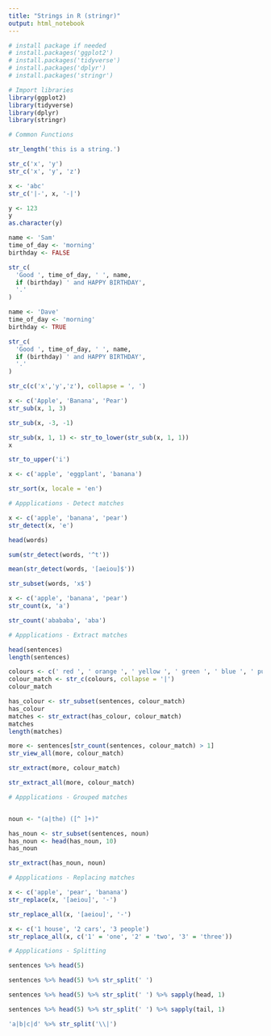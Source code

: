---
title: "Strings in R (stringr)"
output: html_notebook
---

```{r}
# install package if needed 
# install.packages('ggplot2')
# install.packages('tidyverse')
# install.packages('dplyr')
# install.packages('stringr')
```

```{r}
# Import libraries
library(ggplot2)
library(tidyverse)
library(dplyr)
library(stringr)

```


```{r}
# Common Functions

str_length('this is a string.')

str_c('x', 'y')
str_c('x', 'y', 'z')

x <- 'abc'
str_c('|-', x, '-|')

y <- 123
y
as.character(y)

```


```{r}
name <- 'Sam'
time_of_day <- 'morning'
birthday <- FALSE

str_c(
  'Good ', time_of_day, ' ', name,
  if (birthday) ' and HAPPY BIRTHDAY',
  '.'
)

name <- 'Dave'
time_of_day <- 'morning'
birthday <- TRUE

str_c(
  'Good ', time_of_day, ' ', name,
  if (birthday) ' and HAPPY BIRTHDAY',
  '.'
)

str_c(c('x','y','z'), collapse = ', ')

x <- c('Apple', 'Banana', 'Pear')
str_sub(x, 1, 3)

str_sub(x, -3, -1)

str_sub(x, 1, 1) <- str_to_lower(str_sub(x, 1, 1))
x

str_to_upper('i')

x <- c('apple', 'eggplant', 'banana')

str_sort(x, locale = 'en')

```


```{r}
# Appplications - Detect matches

x <- c('apple', 'banana', 'pear')
str_detect(x, 'e')

head(words)

sum(str_detect(words, '^t'))

mean(str_detect(words, '[aeiou]$'))

str_subset(words, 'x$')

x <- c('apple', 'banana', 'pear')
str_count(x, 'a')

str_count('abababa', 'aba')


```


```{r}
# Appplications - Extract matches

head(sentences)
length(sentences)

colours <- c(' red ', ' orange ', ' yellow ', ' green ', ' blue ', ' purple ', ' black ')
colour_match <- str_c(colours, collapse = '|')
colour_match

has_colour <- str_subset(sentences, colour_match)
has_colour
matches <- str_extract(has_colour, colour_match)
matches
length(matches)

more <- sentences[str_count(sentences, colour_match) > 1]
str_view_all(more, colour_match)

str_extract(more, colour_match)

str_extract_all(more, colour_match)


```


```{r}
# Appplications - Grouped matches


noun <- "(a|the) ([^ ]+)"

has_noun <- str_subset(sentences, noun) 
has_noun <- head(has_noun, 10)
has_noun

str_extract(has_noun, noun)


```


```{r}
# Appplications - Replacing matches

x <- c('apple', 'pear', 'banana')
str_replace(x, '[aeiou]', '-')

str_replace_all(x, '[aeiou]', '-')

x <- c('1 house', '2 cars', '3 people')
str_replace_all(x, c('1' = 'one', '2' = 'two', '3' = 'three'))

```


```{r}
# Appplications - Splitting

sentences %>% head(5)

sentences %>% head(5) %>% str_split(' ')

sentences %>% head(5) %>% str_split(' ') %>% sapply(head, 1)

sentences %>% head(5) %>% str_split(' ') %>% sapply(tail, 1)

'a|b|c|d' %>% str_split('\\|')

```

